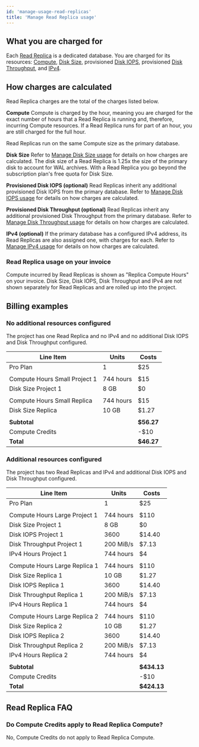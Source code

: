 ```yaml
---
id: 'manage-usage-read-replicas'
title: 'Manage Read Replica usage'
---
```


## What you are charged for
Each [Read Replica](/docs/guides/platform/read-replicas) is a dedicated database. You are charged for its resources: [Compute](/docs/guides/platform/compute-and-disk#compute), [Disk Size](/docs/guides/platform/database-size#disk-size), provisioned [Disk IOPS](/docs/guides/platform/compute-and-disk#provisioned-disk-throughput-and-iops), provisioned [Disk Throughput](/docs/guides/platform/compute-and-disk#provisioned-disk-throughput-and-iops), and [IPv4](/docs/guides/platform/ipv4-address).

## How charges are calculated
Read Replica charges are the total of the charges listed below.

**Compute**
Compute is charged by the hour, meaning you are charged for the exact number of hours that a Read Replica is running and, therefore, incurring Compute resources. If a Read Replica runs for part of an hour, you are still charged for the full hour.

Read Replicas run on the same Compute size as the primary database.

**Disk Size**
Refer to [Manage Disk Size usage]() for details on how charges are calculated. The disk size of a Read Replica is 1.25x the size of the primary disk to account for WAL archives. With a Read Replica you go beyond the subscription plan's free quota for Disk Size.

**Provisioned Disk IOPS (optional)**
Read Replicas inherit any additional provisioned Disk IOPS from the primary database. Refer to [Manage Disk IOPS usage]() for details on how charges are calculated.

**Provisioned Disk Throughput (optional)**
Read Replicas inherit any additional provisioned Disk Throughput from the primary database. Refer to [Manage Disk Throughput usage]() for details on how charges are calculated.

**IPv4 (optional)**
If the primary database has a configured IPv4 address, its Read Replicas are also assigned one, with charges for each. Refer to [Manage IPv4 usage](/docs/guides/platform/manage-your-usage/ipv4) for details on how charges are calculated.

### Read Replica usage on your invoice
Compute incurred by Read Replicas is shown as "Replica Compute Hours" on your invoice. Disk Size, Disk IOPS, Disk Throughput and IPv4 are not shown separately for Read Replicas and are rolled up into the project.

## Billing examples
### No additional resources configured
The project has one Read Replica and no IPv4 and no additional Disk IOPS and Disk Throughput configured.

| Line Item                     | Units     | Costs      |
|-------------------------------|-----------|------------|
| Pro Plan                      | 1         | $25        |
|                               |           |            |
| Compute Hours Small Project 1 | 744 hours | $15        |
| Disk Size Project 1           | 8 GB      | $0         |
|                               |           |            |
| Compute Hours Small Replica   | 744 hours | $15        |
| Disk Size Replica             | 10 GB     | $1.27      |
|                               |           |            |
| **Subtotal**                  |           | **$56.27** |
| Compute Credits               |           | -$10       |
| **Total**                     |           | **$46.27** |

### Additional resources configured
The project has two Read Replicas and IPv4 and additional Disk IOPS and Disk Throughput configured.

| Line Item                     | Units     | Costs       |
|-------------------------------|-----------|-------------|
| Pro Plan                      | 1         | $25         |
|                               |           |             |
| Compute Hours Large Project 1 | 744 hours | $110        |
| Disk Size Project 1           | 8 GB      | $0          |
| Disk IOPS Project 1           | 3600      | $14.40      |
| Disk Throughput Project 1     | 200 MiB/s | $7.13       |
| IPv4 Hours Project 1          | 744 hours | $4          |
|                               |           |             |
| Compute Hours Large Replica 1 | 744 hours | $110        |
| Disk Size Replica 1           | 10 GB     | $1.27       |
| Disk IOPS Replica 1           | 3600      | $14.40      |
| Disk Throughput Replica 1     | 200 MiB/s | $7.13       |
| IPv4 Hours Replica 1          | 744 hours | $4          |
|                               |           |             |
| Compute Hours Large Replica 2 | 744 hours | $110        |
| Disk Size Replica 2           | 10 GB     | $1.27       |
| Disk IOPS Replica 2           | 3600      | $14.40      |
| Disk Throughput Replica 2     | 200 MiB/s | $7.13       |
| IPv4 Hours Replica 2          | 744 hours | $4          |
|                               |           |             |
| **Subtotal**                  |           | **$434.13** |
| Compute Credits               |           | -$10        |
| **Total**                     |           | **$424.13** |

## Read Replica FAQ
### Do Compute Credits apply to Read Replica Compute?
No, Compute Credits do not apply to Read Replica Compute.